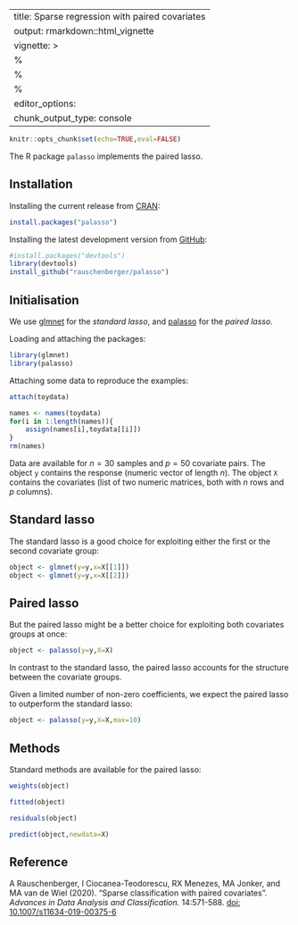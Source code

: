 
---
title: Sparse regression with paired covariates
output: rmarkdown::html_vignette
vignette: >
  %\VignetteIndexEntry{vignette}
  %\VignetteEncoding{UTF-8}
  %\VignetteEngine{knitr::rmarkdown}
editor_options: 
  chunk_output_type: console
---

```r
knitr::opts_chunk$set(echo=TRUE,eval=FALSE)
```


The R package `palasso` implements the paired lasso.

## Installation

Installing the current release from [CRAN](https://CRAN.R-project.org/package=palasso):

```r
install.packages("palasso")
```

Installing the latest development version from [GitHub](https://github.com/rauschenberger/palasso):

```r
#install.packages("devtools")
library(devtools)
install_github("rauschenberger/palasso")
```

## Initialisation

We use [glmnet](https://CRAN.R-project.org/package=glmnet) for the *standard lasso*, and [palasso](https://CRAN.R-project.org/package=palasso) for the *paired lasso*.

Loading and attaching the packages:

```r
library(glmnet)
library(palasso)
```

Attaching some data to reproduce the examples:

```r
attach(toydata)
```

```r
names <- names(toydata)
for(i in 1:length(names)){
    assign(names[i],toydata[[i]])
}
rm(names)
```

Data are available for $n=30$ samples and $p=50$ covariate pairs. The object `y` contains the response (numeric vector of length $n$). The object `X` contains the covariates (list of two numeric matrices, both with $n$ rows and $p$ columns).

## Standard lasso

The standard lasso is a good choice for exploiting either the first or the second covariate group:

```r
object <- glmnet(y=y,x=X[[1]])
object <- glmnet(y=y,x=X[[2]])
```

## Paired lasso

But the paired lasso might be a better choice for exploiting both covariates groups at once:

```r
object <- palasso(y=y,X=X)
```

In contrast to the standard lasso, the paired lasso accounts for the structure between the covariate groups.

Given a limited number of non-zero coefficients, we expect the paired lasso to outperform the standard lasso: 

```r
object <- palasso(y=y,X=X,max=10)
```

## Methods

Standard methods are available for the paired lasso:

```r
weights(object)
```

```r
fitted(object)
```

```r
residuals(object)
```

```r
predict(object,newdata=X)
```

## Reference

A Rauschenberger, I Ciocanea-Teodorescu, RX Menezes, MA Jonker, and MA van de Wiel (2020). "Sparse classification with paired covariates". *Advances in Data Analysis and Classification.* 14:571-588. [doi: 10.1007/s11634-019-00375-6](https://doi.org/10.1007/s11634-019-00375-6)

